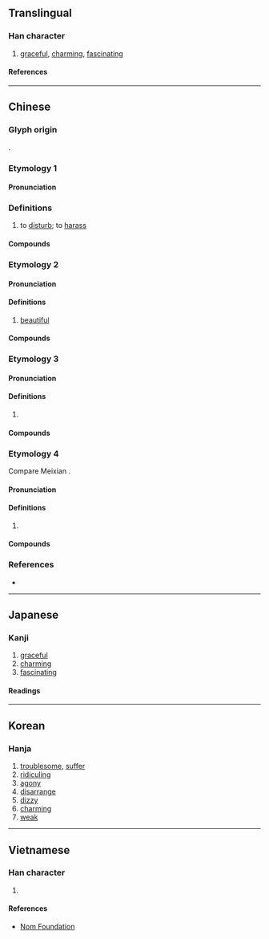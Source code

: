 {{also|娆}}
{{character info}}
{{character info|0x2F869}}
==Translingual==

===Han character===
{{Han char|rn=38|rad=女|as=12|sn=15|four=44412|canj=VGGU|ids=⿰女堯}}

# [[graceful]], [[charming]], [[fascinating]]

====References====
{{Han ref|kx=0271.260|dkj=06734|dj=0539.180|hdz=21078.190|uh=5B08}}
{{Han ref|uh=2F869}}

----

==Chinese==
{{zh-forms|s=娆}}

===Glyph origin===
{{Han etym}}
{{Han compound|女|堯|c1=s|c2=p|t1=female|ls=psc}}.

===Etymology 1===

====Pronunciation====
{{zh-pron
|m=rǎo
|c=jiu5
|mc=y
|oc=y
|cat=
}}

===Definitions===
{{zh-hanzi}}

# {{lb|zh|literary}} to [[disturb]]; to [[harass]]

====Compounds====
{{zh-der|嬈惱}}

===Etymology 2===

====Pronunciation====
{{zh-pron
|m=ráo
|c=jiu4
|cat=a
}}

====Definitions====
{{zh-hanzi}}

# {{lb|zh|literary}} [[beautiful]]

====Compounds====
{{zh-der|妖嬈|嬌嬈}}

===Etymology 3===

====Pronunciation====
{{zh-pron
|m=yáo
|cat=a
}}

====Definitions====
{{zh-hanzi}}

# {{zh-used in|嬈嬈|weak}}

====Compounds====
{{zh-der|嬈嬈}}

===Etymology 4===
{{zh-forms|s=娆|alt=姣,嫐}}
Compare Meixian {{cog|hak|-}} {{zh-l|姣|tr=hiau2}}.

====Pronunciation====
{{zh-pron
|mn=hiâu
|cat=a
}}

====Definitions====
{{zh-hanzi}}

# {{lb|zh|Hokkien|vulgar}} {{zh-alt-form|姣|tr=-|[[lecherous]]; [[promiscuous]]; [[lascivious]]; [[lewd]] {{non-gloss definition|(of a [[woman]])}}}}

====Compounds====
{{zh-der|嬈查某|嬈婊}}

===References===
* {{R:yue:Hanzi}}

----

==Japanese==

===Kanji===
{{ja-kanji|grade=|rs=女12}}

# [[graceful]]
# [[charming]]
# [[fascinating]]

====Readings====
{{ja-readings
|on=じょう<でう, にょう<ねう, じょう<ぜう, どう<だう, よう<えう, きょう<けう
|kun=わずら-わし.い, なや-む
}}

----

==Korean==

===Hanja===
{{ko-hanja|요}}

# [[troublesome]], [[suffer]]
# [[ridiculing]]
# [[agony]]
# [[disarrange]]
# [[dizzy]]
# [[charming]]
# [[weak]]

----

==Vietnamese==

===Han character===
{{vi-readings|rs=女12|reading=nhiêu}}

# {{rfdef|vi|sort=女12}}

====References====
* [http://nomfoundation.org/common/nom_details.php?codepoint=5b08 Nom Foundation]